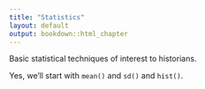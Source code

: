 ```yaml
---
title: "Statistics"
layout: default
output: bookdown::html_chapter
---
```


Basic statistical techniques of interest to historians.

Yes, we'll start with `mean()` and `sd()` and `hist()`.
